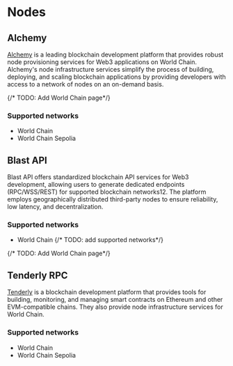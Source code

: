 # Nodes

## Alchemy

[Alchemy](https://alchemy.com/) is a leading blockchain development platform that provides robust node provisioning services for Web3 applications on World Chain. 
Alchemy's node infrastructure services simplify the process of building, deploying, and scaling
 blockchain applications by providing developers with access to a network of nodes on an on-demand basis.

{/* TODO: Add World Chain page*/}

### Supported networks

- World Chain
- World Chain Sepolia

## Blast API

Blast API offers standardized blockchain API services for Web3 development, allowing users to generate dedicated endpoints
(RPC/WSS/REST) for supported blockchain networks12. The platform employs geographically distributed third-party nodes to ensure
reliability, low latency, and decentralization.

### Supported networks

- World Chain
{/* TODO: add supported networks*/}

{/* TODO: Add World Chain page*/}

## Tenderly RPC

[Tenderly](https://tenderly.co/) is a blockchain development platform that provides tools for building, monitoring,
 and managing smart contracts on Ethereum and other EVM-compatible chains. They also provide node infrastructure services for World Chain.

### Supported networks

- World Chain
- World Chain Sepolia